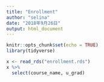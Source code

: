 ```yaml
---
title: "Enrollment"
author: "selina"
date: "2018年9月26日"
output: html_document
---
```


```r
knitr::opts_chunk$set(echo = TRUE)
library(tidyverse)
```

```r
x <- read_rds("enrollment.rds")
x %>%
  select(course_name, u_grad)
```


